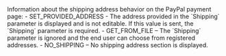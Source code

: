   
<ParamField body="ShippingPreference" type="string" >     
Information about the shipping address behavior on the PayPal payment page:  
- SET_PROVIDED_ADDRESS - The address provided in the `Shipping` parameter is displayed and is not editable. If this value is sent, the `Shipping` parameter is required.  
- GET_FROM_FILE – The `Shipping` parameter is ignored and the end user can choose from registered addresses.  
- NO_SHIPPING – No shipping address section is displayed.  
</ParamField>